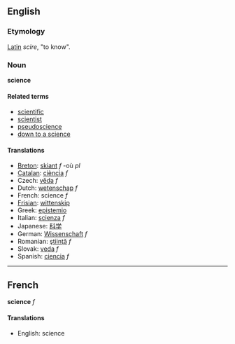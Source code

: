 ==English==
===Etymology===

[[Latin]] ''scire'', "to know".

===Noun===
'''science'''

====Related terms====
*[[scientific]]
*[[scientist]]
*[[pseudoscience]]
*[[down to a science]]

====Translations====
*[[Breton]]: [[skiant]] ''f'' -où ''pl''
*[[Catalan]]: [[ciència]] ''f''
*Czech: [[věda]] ''f''
*Dutch: [[wetenschap]] ''f''
*French: science ''f''
*[[Frisian]]: [[wittenskip]]
*Greek: [[epistemio]]
*Italian: [[scienza]] ''f''
*Japanese: [[科学]]
*German: [[Wissenschaft]] ''f''
*Romanian: [[ştiinţă]] ''f''
*Slovak: [[veda]] ''f''
*Spanish: [[ciencia]] ''f''

----

==French==
'''science''' ''f''

====Translations====
*English: science